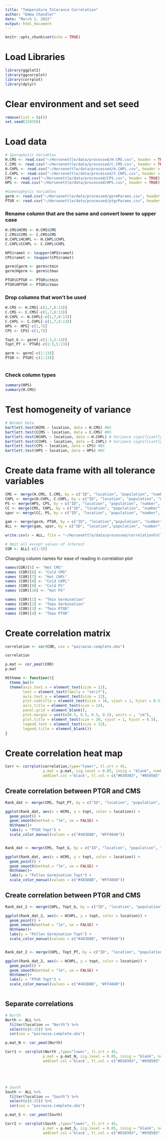 ```yaml
---
title: "Temperature Tolerance Correlation"
author: "Emma Chandler"
date: "March 1, 2022"
output: html_document
---
```


```r
knitr::opts_chunk$set(echo = TRUE)
```

# Load Libraries
```r

library(ggplot2)
library(ggcorrplot)
library(corrplot)
library(dplyr)

```

# Clear environment and set seed
```r
remove(list = ls())
set.seed(158358)
```


# Load data
```r
# Sporophytic Variables
H.CMS <- read.csv("~/Horsenettle/data/processed/H.CMS.csv", header = TRUE)
C.CMS <- read.csv("~/Horsenettle/data/processed/C.CMS.csv", header = TRUE)
H.CHPL <- read.csv("~/Horsenettle/data/processed/H.CHPL.csv", header = TRUE)
C.CHPL <- read.csv("~/Horsenettle/data/processed/C.CHPL.csv", header = TRUE)
CPS <- read.csv("~/Horsenettle/data/processed/CPS.csv", header = TRUE)
HPS <- read.csv("~/Horsenettle/data/processed/HPS.csv", header = TRUE)

#Gametophytic Variables
germ <- read.csv("~/Horsenettle/data/processed/germParams.csv", header = TRUE)
PTGR <- read.csv("~/Horsenettle/data/processed/ptgrParams.csv", header = TRUE)

```

### Rename column that are the same and convert lower to upper case
```r
H.CMS$HCMS <- H.CMS$CMS
C.CMS$CCMS <- C.CMS$CMS
H.CHPL$HCHPL <- H.CHPL$CHPL
C.CHPL$CCHPL <- C.CHPL$CHPL

HPS$ramet <- toupper(HPS$ramet)
CPS$ramet <- toupper(CPS$ramet)

germ$Cgerm <- germ$ctmin
germ$Hgerm <- germ$ctmax

PTGR$CPTGR <- PTGR$ctmin
PTGR$HPTGR <- PTGR$ctmax


```


### Drop columns that won't be used
```r

H.CMS <- H.CMS[-c(1,7,8:13)]
C.CMS <- C.CMS[-c(1,7,8:13)]
H.CHPL <- H.CHPL[-c(1,7,8:13)]
C.CHPL <- C.CHPL[-c(1,7,8:13)]
HPS <- HPS[-c(1,7)]
CPS <- CPS[-c(1,7)]

Topt_G <- germ[-c(1:3,5:13)]
Topt_PT <- PTGR[-c(1:3,5:13)]

germ <- germ[-c(1:13)]
PTGR <- PTGR[-c(1:13)]



```

### Check column types
```r
summary(HPS)
summary(H.CMS)

```

# Test homogeneity of variance
```r
# Normal Data
bartlett.test(HCMS ~ location, data = H.CMS) #NS
bartlett.test(CCMS ~ location, data = C.CMS) #NS
bartlett.test(HCHPL ~ location, data = H.CHPL) # Variance significantly different
bartlett.test(CCHPL ~ location, data = C.CHPL) # Variance significantly different
bartlett.test(CPS ~ location, data = CPS) #NS
bartlett.test(HPS ~ location, data = HPS) #NS

```


# Create data frame with all tolerance variables
```r
CMS <- merge(H.CMS, C.CMS, by = c("ID", "location", "population", "number", "ramet"), all.x = FALSE, all = TRUE)
CHPL <- merge(H.CHPL, C.CHPL, by = c("ID", "location", "population", "number", "ramet"), all.x = FALSE, all = TRUE)
PS <- merge(HPS, CPS, by = c("ID", "location", "population", "number", "ramet"), all.x = FALSE, all = TRUE)
CC <- merge(CMS, CHPL, by = c("ID", "location", "population", "number", "ramet"), all.x = FALSE, all = TRUE)
spor <- merge(CC, PS, by = c("ID", "location", "population", "number", "ramet"), all.x = TRUE, all = TRUE)

gam <- merge(germ, PTGR, by = c("ID", "location","population", "number", "ramet"), all.x = TRUE, all = TRUE)
ALL <- merge(gam, spor, by = c("ID", "location","population", "number", "ramet"), all.x = FALSE, all = TRUE)

write.csv(x = ALL, file = "~/Horsenettle/data/processed/correlationFull.csv")

# Omit all except values of interest
COR <- ALL[-c(1:5)]

```

Changing column names for ease of reading in correlation plot
```r
names(COR)[5] <- "Hot CMS"  
names (COR)[6] <- "Cold CMS"
names (COR)[7] <- "Hot CHPL"
names (COR)[8] <- "Cold CHPL"
names (COR)[9] <- "Cold PS"
names (COR)[10] <- "Hot PS"

names (COR)[1] <- "Tmin Germination"
names (COR)[2] <- "Tmax Germination"
names (COR)[3] <- "Tmin PTGR"
names (COR)[4] <- "Tmax PTGR"
```


# Create correlation matrix
```r
correlation <- cor(COR, use = "pairwise.complete.obs")

correlation

p.mat <- cor_pmat(COR)
p.mat

```

```r
HStheme <- function(){            
  theme_bw()+                          
  theme(axis.text.x = element_text(size = 12), 
        text = element_text(family = "serif"), 
        axis.text.y = element_text(size = 12),
        plot.subtitle = element_text(size = 16, vjust = 1, hjust = 0.5),
        axis.title = element_text(size = 14),
        panel.grid = element_blank(),
        plot.margin = unit(c(0.5, 0.5, 0.5, 0.5), units = , "cm"),
        plot.title = element_text(size = 20, vjust = 1, hjust = 0.5),
        legend.text = element_text(size = 12),
        legend.title = element_blank())
}
```



# Create correlation heat map
```r



Corr <- corrplot(correlation,type="lower", tl.srt = 45,
                 p.mat = p.mat, sig.level = 0.05, insig = "blank", number.cex = 0.8,
                 addCoef.col ='black', tl.col = c("#030303", "#050505", "#030303", "#030303", "#4A4A4A", "#4A4A4A", "#4A4A4A", "#4A4A4A", "#4A4A4A", "#4A4A4A"))


```



## Create correlation between PTGR and CMS
```r

Rank_dat <- merge(CMS, Topt_PT, by = c("ID", "location", "population", "number", "ramet"), all.x = FALSE, all = TRUE)

ggplot(Rank_dat, aes(x = HCMS, y = topt, color = location)) +
  geom_point() +
  geom_smooth(method = "lm", se = FALSE) +
  HStheme()+
  labs(y = "PTGR Topt") +
  scale_color_manual(values = c("#483D8B", "#FF4040"))


Rank_dat <- merge(CMS, Topt_G, by = c("ID", "location", "population", "number", "ramet"), all.x = FALSE, all = TRUE)

ggplot(Rank_dat, aes(x = HCMS, y = topt, color = location)) +
  geom_point() +
  geom_smooth(method = "lm", se = FALSE) +
  HStheme()+
  labs(y = "Pollen Germination Topt") +
  scale_color_manual(values = c("#483D8B", "#FF4040"))


```

## Create correlation between PTGR and CMS
```r

Rank_dat_2 <- merge(CHPL, Topt_G, by = c("ID", "location", "population", "number", "ramet"), all.x = FALSE, all = TRUE)

ggplot(Rank_dat_2, aes(x = HCHPL, y = topt, color = location)) +
  geom_point() +
  geom_smooth(method = "lm", se = FALSE) +
  HStheme()+
  labs(y = "Pollen Germination Topt") +
  scale_color_manual(values = c("#483D8B", "#FF4040"))


Rank_dat_2 <- merge(CHPL, Topt_PT, by = c("ID", "location", "population", "number", "ramet"), all.x = FALSE, all = TRUE)

ggplot(Rank_dat_2, aes(x = HCHPL, y = topt, color = location)) +
  geom_point() +
  geom_smooth(method = "lm", se = FALSE) +
  HStheme()+
  labs(y = "PTGR Topt") +
  scale_color_manual(values = c("#483D8B", "#FF4040"))



```

## Separate correlations
```r

# North
North <- ALL %>% 
  filter(location == "North") %>% 
  select(c(6:15)) %>% 
  cor(use = "pairwise.complete.obs")

p.mat_N <- cor_pmat(North)

Corr1 <- corrplot(North ,type="lower", tl.srt = 45,
                 p.mat = p.mat_N, sig.level = 0.05, insig = "blank", number.cex = 0.8,
                 addCoef.col ='black', tl.col = c("#030303", "#050505", "#030303", "#030303", "#4A4A4A", "#4A4A4A", "#4A4A4A", "#4A4A4A", "#4A4A4A", "#4A4A4A"))





# South
South <- ALL %>% 
  filter(location == "South") %>% 
  select(c(6:15)) %>% 
  cor(use = "pairwise.complete.obs")

p.mat_S <- cor_pmat(South)

Corr2 <- corrplot(South ,type="lower", tl.srt = 45,
                 p.mat = p.mat_S, sig.level = 0.05, insig = "blank", number.cex = 0.8,
                 addCoef.col ='black', tl.col = c("#030303", "#050505", "#030303", "#030303", "#4A4A4A", "#4A4A4A", "#4A4A4A", "#4A4A4A", "#4A4A4A", "#4A4A4A"))


```




